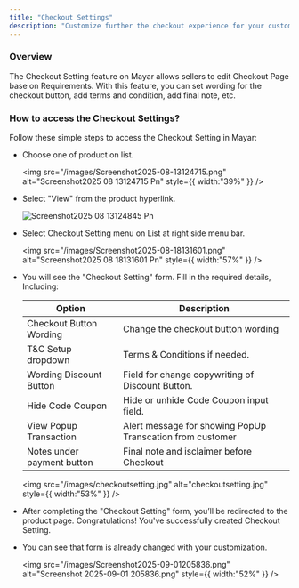 ```yaml
---
title: "Checkout Settings"
description: "Customize further the checkout experience for your customers"
---
```


### Overview

The Checkout Setting feature on Mayar allows sellers to edit Checkout Page base on Requirements. With this feature, you can set wording for the checkout button, add terms and condition, add final note, etc.

### How to access the Checkout Settings?

Follow these simple steps to access the Checkout Setting in Mayar:

- Choose one of product on list.

  <img
    src="/images/Screenshot2025-08-13124715.png"
    alt="Screenshot2025 08 13124715 Pn"
    style={{ width:"39%" }}
  />
- Select "View" from the product hyperlink.

  ![Screenshot2025 08 13124845 Pn](/images/Screenshot2025-08-13124845.png)
- Select Checkout Setting menu on List at right side menu bar.

  <img
    src="/images/Screenshot2025-08-18131601.png"
    alt="Screenshot2025 08 18131601 Pn"
    style={{ width:"57%" }}
  />
- You will see the "Checkout Setting" form. Fill in the required details, Including:

  | Option                     | Description                                               |
  | -------------------------- | --------------------------------------------------------- |
  | Checkout Button Wording    | Change the checkout button wording                        |
  | T&C Setup dropdown         | Terms & Conditions if needed.                             |
  | Wording Discount Button    | Field for change copywriting of Discount Button.          |
  | Hide Code Coupon           | Hide or unhide Code Coupon input field.                   |
  | View Popup Transaction     | Alert message for showing PopUp Transcation from customer |
  | Notes under payment button | Final note and isclaimer before Checkout                  |

  <img
    src="/images/checkoutsetting.jpg"
    alt="checkoutsetting.jpg"
    style={{ width:"53%" }}
  />
- After completing the "Checkout Setting" form, you’ll be redirected to the product page. Congratulations\! You've successfully created Checkout Setting.
- You can see that form is already changed with your customization.

  <img
    src="/images/Screenshot2025-09-01205836.png"
    alt="Screenshot 2025-09-01 205836.png"
    style={{ width:"52%" }}
  />